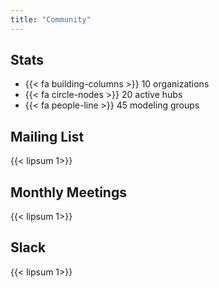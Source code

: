 ```yaml
---
title: "Community"
---
```


::: {.grid .column-page style="--bs-columns: 2;"}

:::: {.bordered .biglist}

## Stats

 - {{< fa building-columns >}} 10 organizations
 - {{< fa circle-nodes >}} 20 active hubs
 - {{< fa people-line >}} 45 modeling groups

::::

:::: {.bordered}

## Mailing List

{{< lipsum 1>}}


::::

:::: {.bordered}

## Monthly Meetings

{{< lipsum 1>}}


::::

:::: {.bordered}

## Slack

{{< lipsum 1>}}

::::


:::
